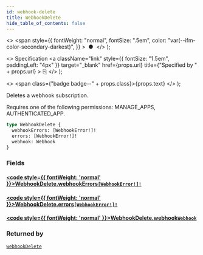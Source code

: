 ```yaml
---
id: webhook-delete
title: WebhookDelete
hide_table_of_contents: false
---
```


  <>
    <span
      style={{
        fontWeight: "normal",
        fontSize: ".5em",
        color: "var(--ifm-color-secondary-darkest)",
      }}
    >
      &nbsp;●&nbsp;
    </span>
  </>
);

  <>
    Specification
    <a
      className="link"
      style={{ fontSize: "1.5em", paddingLeft: "4px" }}
      target="\_blank"
      href={props.url}
      title={"Specified by " + props.url}
    >
      ⎘
    </a>
  </>
);

  <>
    <span class={"badge badge--" + props.class}>{props.text}</span>
  </>
);

Deletes a webhook subscription.

Requires one of the following permissions: MANAGE_APPS, AUTHENTICATED_APP.

```graphql
type WebhookDelete {
  webhookErrors: [WebhookError!]!
  errors: [WebhookError!]!
  webhook: Webhook
}
```

### Fields

#### [<code style={{ fontWeight: 'normal' }}>WebhookDelete.<b>webhookErrors</b></code>](#)<Bullet />[`[WebhookError!]!`](../../api-reference/objects/webhook-error) <Badge class="secondary" text="non-null"/> <Badge class="secondary" text="object"/>

>

#### [<code style={{ fontWeight: 'normal' }}>WebhookDelete.<b>errors</b></code>](#)<Bullet />[`[WebhookError!]!`](../../api-reference/objects/webhook-error) <Badge class="secondary" text="non-null"/> <Badge class="secondary" text="object"/>

>

#### [<code style={{ fontWeight: 'normal' }}>WebhookDelete.<b>webhook</b></code>](#)<Bullet />[`Webhook`](../../api-reference/objects/webhook) <Badge class="secondary" text="object"/>

>

### Returned by

[`webhookDelete`](../../api-reference/mutations/webhook-delete) <Badge class="secondary" text="mutation"/>
